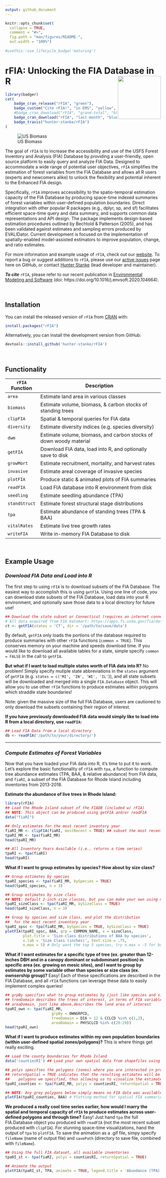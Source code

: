 ```yaml
---
output: github_document
---
```


<!-- README.md is generated from README.Rmd. Please edit that file -->

```r
knitr::opts_chunk$set(
  collapse = TRUE,
  comment = "#>",
  fig.path = "man/figures/README-",
  out.width = "100%")
  
#usethis::use_lifecycle_badge('maturing')

```
# rFIA: Unlocking the FIA Database in R <a href='https://rfia.netlify.app'><img src='man/figures/logo.PNG' align="right" height="139" /></a>




<!-- badges: start -->
```r
library(badger)
cat(
	badge_cran_release("rFIA", "green"),
	badge_custom("Cite rFIA!", "in EMS", "yellow", "https://www.sciencedirect.com/science/article/abs/pii/S1364815219311089"),
	#badge_cran_download("rFIA", "grand-total", "blue"),
	badge_cran_download("rFIA", "last-month", "blue"),
	badge_travis("hunter-stanke/rFIA")
)
```

<!-- `r badge_custom("Cite rFIA!", "in EMS", "yellow", "https://www.sciencedirect.com/science/article/abs/pii/S1364815219311089")` -->
<!-- [![CRAN status](https://www.r-pkg.org/badges/version/rFIA)](https://cran.r-project.org/package=rFIA) -->
<!-- [![](https://cranlogs.r-pkg.org/badges/grand-total/rFIA)](https://cran.r-project.org/package=rFIA) -->
<!-- `r badge_cran_download("rFIA", "last-month", "green")` -->
<!-- [![Travis build status](https://travis-ci.org/hunter-stanke/rFIA.svg?branch=master)](https://travis-ci.org/hunter-stanke/rFIA) -->
<!-- [![Lifecycle: maturing](https://img.shields.io/badge/lifecycle-maturing-blue.svg)](https://www.tidyverse.org/lifecycle/#maturing) -->
<!-- badges: end -->

![US Biomass](man/figures/usBiomass.jpg)


The goal of `rFIA` is to increase the accessibility and use of the USFS Forest Inventory and Analysis (FIA) Database by providing a user-friendly, open source platform to easily query and analyze FIA Data. Designed to accommodate a wide range of potential user objectives, `rFIA` simplifies the estimation of forest variables from the FIA Database and allows all R users (experts and newcomers alike) to unlock the flexibility and potential inherent to the Enhanced FIA design.

Specifically, `rFIA` improves accessibility to the spatio-temporal estimation capacity of the FIA Database by producing space-time indexed summaries of forest variables within user-defined population boundaries. Direct integration with other popular R packages (e.g., dplyr, sp, and sf) facilitates efficient space-time query and data summary, and supports common data representations and API design. The package implements design-based estimation procedures outlined by Bechtold & Patterson (2005), and has been validated against estimates and sampling errors produced by EVALIDator. Current development is focused on the implementation of spatially-enabled model-assisted estimators to improve population, change, and ratio estimates.

For more information and example usage of `rFIA`, check out our [website](https://rfia.netlify.app/). To report a bug or suggest additions to `rFIA`, please use our [active issues](https://github.com/hunter-stanke/rFIA/issues) page here on GitHub, or contact [Hunter Stanke](https://hunter-stanke.com/) (lead developer and maintainer). 

_**To cite**_ `rFIA`, please refer to our recent publication in [Environmental Modeling and Software](https://doi.org/10.1016/j.envsoft.2020.104664) (doi: https://doi.org/10.1016/j.envsoft.2020.104664).


<br>

## Installation

You can install the released version of `rFIA` from [CRAN](https://CRAN.R-project.org) with:

``` r
install.packages("rFIA")
```

Alternatively, you can install the development version from GitHub:
```r
devtools::install_github('hunter-stanke/rFIA')
```

<br>

## Functionality

|`rFIA` Function  | Description                                                          |
|---------------- |----------------------------------------------------------------------|
|`area`           | Estimate land area in various classes                                |
|`biomass`        | Estimate volume, biomass, & carbon stocks of standing trees          |
|`clipFIA`        | Spatial & temporal queries for FIA data                              |
|`diversity`      | Estimate diversity indices (e.g. species diversity)                  |
|`dwm`            | Estimate volume, biomass, and carbon stocks of down woody material   |
|`getFIA`         | Download FIA data, load into R, and optionally save to disk          |
|`growMort`       | Estimate recruitment, mortality, and harvest rates                   |
|`invasive`       | Estimate areal coverage of invasive species                          |
|`plotFIA`        | Produce static & animated plots of FIA summaries                     |
|`readFIA`        | Load FIA database into R environment from disk                       |
|`seedling`       | Estimate seedling abundance (TPA)                                    |
|`standStruct`    | Estimate forest structural stage distributions                       |
|`tpa`            | Estimate abundance of standing trees (TPA & BAA)                     |
|`vitalRates`     | Estimate live tree growth rates                                      |
|`writeFIA`       | Write in-memory FIA Database to disk                                 |

<br>

## Example Usage

### _Download FIA Data and Load into R_
The first step to using `rFIA` is to download subsets of the FIA Database. The easiest way to accomplish this is using `getFIA`. Using one line of code, you can download state subsets of the FIA Database, load data into your R environment, and optionally save those data to a local directory for future use!

```r
## Download the state subset or Connecticut (requires an internet connection)
# All data acquired from FIA Datamart: https://apps.fs.usda.gov/fia/datamart/datamart.html
ct <- getFIA(states = 'CT', dir = '/path/to/save/data')
```

By default, `getFIA` only loads the portions of the database required to produce summaries with other `rFIA` functions (`common = TRUE`). This conserves memory on your machine and speeds download time. If you would like to download all available tables for a state, simple specify `common = FALSE` in the call to `getFIA`.

**But what if I want to load multiple states worth of FIA data into R?** No problem! Simply specify mutiple state abbreviations in the `states` argument of `getFIA` (e.g. `states = c('MI', 'IN', 'WI', 'IL'`)), and all state subsets will be downloaded and merged into a single `FIA.Database` object. This will allow you to use other `rFIA` functions to produce estimates within polygons which straddle state boundaries!

Note: given the massive size of the full FIA Database, users are cautioned to only download the subsets containing their region of interest.

**If you have previously downloaded FIA data would simply like to load into R from a local directory, use `readFIA`:**
```r
## Load FIA Data from a local directory
db <- readFIA('/path/to/your/directory/')
```



----

### _Compute Estimates of Forest Variables_
Now that you have loaded your FIA data into R, it's time to put it to work. Let's explore the basic functionality of `rFIA` with `tpa`, a function to compute tree abundance estimates (TPA, BAA, & relative abundance) from FIA data, and `fiaRI`, a subset of the FIA Database for Rhode Island including inventories from 2013-2018. 

**Estimate the abundance of live trees in Rhode Island:**
```r
library(rFIA)
## Load the Rhode Island subset of the FIADB (included w/ rFIA)
## NOTE: This object can be produced using getFIA and/or readFIA
data("fiaRI")

## Only estimates for the most recent inventory year
fiaRI_MR <- clipFIA(fiaRI, mostRecent = TRUE) ## subset the most recent data
tpaRI_MR <- tpa(fiaRI_MR)
head(tpaRI_MR)

## All Inventory Years Available (i.e., returns a time series)
tpaRI <- tpa(fiaRI)
head(tpaRI)

```

**What if I want to group estimates by species? How about by size class?**
```r
## Group estimates by species
tpaRI_species <- tpa(fiaRI_MR, bySpecies = TRUE)
head(tpaRI_species, n = 3)

## Group estimates by size class
## NOTE: Default 2-inch size classes, but you can make your own using makeClasses()
tpaRI_sizeClass <- tpa(fiaRI_MR, bySizeClass = TRUE)
head(tpaRI_sizeClass, n = 3)

## Group by species and size class, and plot the distribution 
##  for the most recent inventory year
tpaRI_spsc <- tpa(fiaRI_MR, bySpecies = TRUE, bySizeClass = TRUE)
plotFIA(tpaRI_spsc, BAA, grp = COMMON_NAME, x = sizeClass,
        plot.title = 'Size-class distributions of BAA by species', 
        x.lab = 'Size Class (inches)', text.size = .75,
        n.max = 5) # Only want the top 5 species, try n.max = -5 for bottom 5

```

**What if I want estimates for a specific type of tree (ex. greater than 12-inches DBH and in a canopy dominant or subdominant position) in specific area (ex. growing on mesic sites), and I want to group by estimates by some variable other than species or size class (ex. ownsership group)?** Easy! Each of these specifications are described in the FIA Database, and all `rFIA` functions can leverage these data to easily implement complex queries!

``` r
## grpBy specifies what to group estimates by (just like species and size class above)
## treeDomain describes the trees of interest, in terms of FIA variables 
## areaDomain, just like above,describes the land area of interest
tpaRI_own <- tpa(fiaRI_MR, 
                     grpBy = OWNGRPCD, 
                     treeDomain = DIA > 12 & CCLCD %in% c(1,2),
                     areaDomain = PHYSCLCD %in% c(20:29))
head(tpaRI_own)
```


**What if I want to produce estimates within my own population boundaries (within user-defined spatial zones/polygons)?** This is where things get really exciting. 
``` r
## Load the county boundaries for Rhode Island
data('countiesRI') ## Load your own spatial data from shapefiles using readOGR() (rgdal)

## polys specifies the polygons (zones) where you are interested in producing estimates
## returnSpatial = TRUE indicates that the resulting estimates will be joined with the 
##    polygons we specified, thus allowing us to visualize the estimates across space
tpaRI_counties <- tpa(fiaRI_MR, polys = countiesRI, returnSpatial = TRUE)

## NOTE: Any grey polygons below simply means no FIA data was available for that region
plotFIA(tpaRI_counties, BAA) # Plotting method for spatial FIA summaries, also try 'TPA' or 'TPA_PERC'
```

**We produced a really cool time series earlier, how would I marry the spatial and temporal capacity of `rFIA` to produce estimates across user-defined polygons and through time?** Easy! Just hand `tpa` the full FIA.Database object you produced with `readFIA` (not the most recent subset produced with `clipFIA`). For stunning space-time visualizations, hand the output of `tpa` to `plotFIA`. To save the animation as a .gif file, simpy specify `fileName` (name of output file) and `savePath` (directory to save file, combined with `fileName`). 
```r
## Using the full FIA dataset, all available inventories
tpaRI_st <- tpa(fiaRI, polys = countiesRI, returnSpatial = TRUE)

## Animate the output
plotFIA(tpaRI_st, TPA, animate = TRUE, legend.title = 'Abundance (TPA)', legend.height = .8)


```











